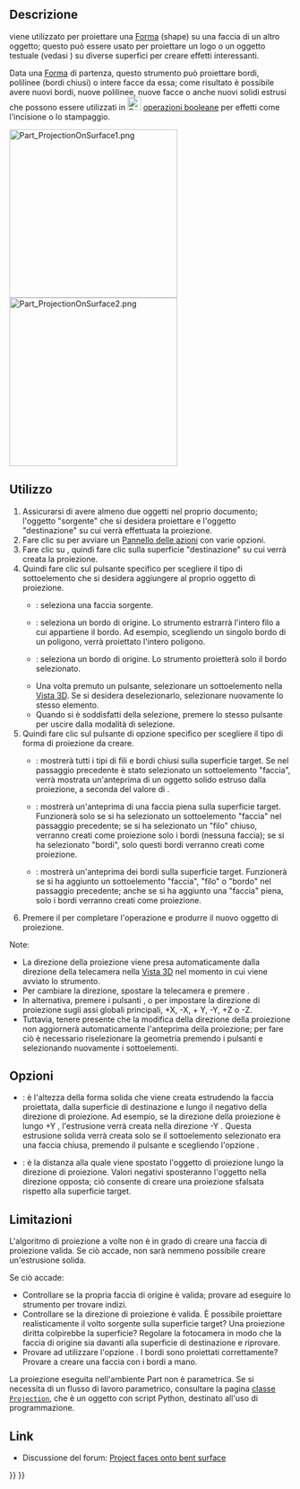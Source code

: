 <languages/>

{{Docnav/it
|[[Part_Thickness/it|Spessore]]
|[[Part_Compound/it|Composto]]
|[[Part_Workbench/it|Part]]
|IconL=Part_Thickness.svg
|IconR=Part_Compound.svg
|IconC=Workbench_Part.svg
}}

{{GuiCommand/it
|Name=Part ProjectionOnSurface
|Name/it=Part Proiezione su superficie
|MenuLocation=Parte → Crea proiezione su superficie...
|Workbenches=[[Part_Workbench/it|Part]]
|Version=0.19
}}

<span id="Description"></span>
==Descrizione==

{{Button|[[File:Part_ProjectionOnSurface.svg|16px]] [[Part_ProjectionOnSurface/it|Part Proiezione su superficie]]}} viene utilizzato per proiettare una [[Shape/it|Forma]] (shape) su una faccia di un altro oggetto; questo può essere usato per proiettare un logo o un oggetto testuale (vedasi {{Button|[[File:Draft_ShapeString.svg|16px]] [[Draft_ShapeString/it|Draft Forma da testo]]}}) su diverse superfici per creare effetti interessanti.

Data una [[Shape/it|Forma]] di partenza, questo strumento può proiettare bordi, polilinee (bordi chiusi) o intere facce da essa; come risultato è possibile avere nuovi bordi, nuove polilinee, nuove facce o anche nuovi solidi estrusi che possono essere utilizzati in [[File:Part_Boolean.svg|24px]] [[Part_Boolean/it|operazioni booleane]] per effetti come l'incisione o lo stampaggio.

[[Image:Part_ProjectionOnSurface1.png|300px]] [[Image:Part_ProjectionOnSurface2.png|300px]]

{{Caption|Proiezione di un logo su una superficie curva}}

<span id="Usage"></span>
==Utilizzo==

# Assicurarsi di avere almeno due oggetti nel proprio documento; l'oggetto "sorgente" che si desidera proiettare e l'oggetto "destinazione" su cui verrà effettuata la proiezione.
# Fare clic su {{Button|[[File:Part ProjectionOnSurface.svg|16px]] [[Part_ProjectionOnSurface/it|Proiezione su superficie]]}} per avviare un [[task_panel/it|Pannello delle azioni]] con varie opzioni.
# Fare clic su {{Button|Seleziona la superficie di proiezione}}, quindi fare clic sulla superficie "destinazione" su cui verrà creata la proiezione.
# Quindi fare clic sul pulsante specifico per scegliere il tipo di sottoelemento che si desidera aggiungere al proprio oggetto di proiezione.
#* {{Button|Aggiungi faccia}}: seleziona una faccia sorgente.
#* {{Button|Aggiungi filo}}: seleziona un bordo di origine. Lo strumento estrarrà l'intero filo a cui appartiene il bordo. Ad esempio, scegliendo un singolo bordo di un poligono, verrà proiettato l'intero poligono.
#* {{Button|Aggiungi bordo}}: seleziona un bordo di origine. Lo strumento proietterà solo il bordo selezionato.
#* Una volta premuto un pulsante, selezionare un sottoelemento nella [[3D_view/it|Vista 3D]]. Se si desidera deselezionarlo, selezionare nuovamente lo stesso elemento.
#* Quando si è soddisfatti della selezione, premere lo stesso pulsante {{Button|Aggiungi...}} per uscire dalla modalità di selezione.
# Quindi fare clic sul pulsante di opzione specifico per scegliere il tipo di forma di proiezione da creare.
#* {{RadioButton|TRUE|Mostra tutto}}: mostrerà tutti i tipi di fili e bordi chiusi sulla superficie target. Se nel passaggio precedente è stato selezionato un sottoelemento "faccia", verrà mostrata un'anteprima di un oggetto solido estruso dalla proiezione, a seconda del valore di {{MenuCommand|Altezza di estrusione}}.
#* {{RadioButton|TRUE|Mostra facce}}: mostrerà un'anteprima di una faccia piena sulla superficie target. Funzionerà solo se si ha selezionato un sottoelemento "faccia" nel passaggio precedente; se si ha selezionato un "filo" chiuso, verranno creati come proiezione solo i bordi (nessuna faccia); se si ha selezionato "bordi", solo questi bordi verranno creati come proiezione.
#* {{RadioButton|TRUE|Mostra bordi}}: mostrerà un'anteprima dei bordi sulla superficie target. Funzionerà se si ha aggiunto un sottoelemento "faccia", "filo" o "bordo" nel passaggio precedente; anche se si ha aggiunto una "faccia" piena, solo i bordi verranno creati come proiezione.
# Premere il {{Button|OK}} per completare l'operazione e produrre il nuovo oggetto di proiezione.

Note:
* La direzione della proiezione viene presa automaticamente dalla direzione della telecamera nella [[3D_view/it|Vista 3D]] nel momento in cui viene avviato lo strumento.
* Per cambiare la direzione, spostare la telecamera e premere {{Button|Ottieni la direzione corrente della fotocamera}}.
* In alternativa, premere i pulsanti {{Button|X:}}, {{Button|Y:}} o {{Button|Z:}} per impostare la direzione di proiezione sugli assi globali principali, +X, -X, + Y, -Y, +Z o -Z.
* Tuttavia, tenere presente che la modifica della direzione della proiezione non aggiornerà automaticamente l'anteprima della proiezione; per fare ciò è necessario riselezionare la geometria premendo i pulsanti {{Button|Aggiungi...}} e selezionando nuovamente i sottoelementi.

<span id="Options"></span>
== Opzioni ==

* {{MenuCommand|Altezza estrusione}}: è l'altezza della forma solida che viene creata estrudendo la faccia proiettata, dalla superficie di destinazione e lungo il negativo della direzione di proiezione. Ad esempio, se la direzione della proiezione è lungo +Y {{Value|(0, 1, 0)}}, l'estrusione verrà creata nella direzione -Y {{Value|(0, -1, 0)}}. Questa estrusione solida verrà creata solo se il sottoelemento selezionato era una faccia chiusa, premendo il pulsante {{Button|Aggiungi faccia}} e scegliendo l'opzione {{RadioButton|TRUE|Mostra tutto}}.
* {{MenuCommand|Profondità solido}}: è la distanza alla quale viene spostato l'oggetto di proiezione lungo la direzione di proiezione. Valori negativi sposteranno l'oggetto nella direzione opposta; ciò consente di creare una proiezione sfalsata rispetto alla superficie target.

<span id="Limitations"></span>
==Limitazioni==

L'algoritmo di proiezione a volte non è in grado di creare una faccia di proiezione valida. Se ciò accade, non sarà nemmeno possibile creare un'estrusione solida.

Se ciò accade:
* Controllare se la propria faccia di origine è valida; provare ad eseguire lo strumento {{Button|[[File:Part_CheckGeometry.svg|16px]] [[Part_CheckGeometry/it|Controlla geometria]]}} per trovare indizi.
* Controllare se la direzione di proiezione è valida. È possibile proiettare realisticamente il volto sorgente sulla superficie target? Una proiezione diritta colpirebbe la superficie? Regolare la fotocamera in modo che la faccia di origine sia davanti alla superficie di destinazione e riprovare.
* Provare ad utilizzare l'opzione {{RadioButton|TRUE|Mostra bordi}}. I bordi sono proiettati correttamente? Provare a creare una faccia con i bordi a mano.

La proiezione eseguita nell'ambiente Part non è parametrica. Se si necessita di un flusso di lavoro parametrico, consultare la pagina [https://gist.github.com/CsatiZoltan/f4fd10bf20923143ba0e0678ea1d3d61 classe <code>Projection</code>], che è un oggetto con script Python, destinato all'uso di programmazione.

<span id="Links"></span>
==Link==

* Discussione del forum: [https://forum.freecadweb.org/viewtopic.php?f=9&t=33700 Project faces onto bent surface]


{{Docnav/it
|[[Part_Thickness/it|Spessore]]
|[[Part_Compound/it|Composto]]
|[[Part_Workbench/it|Part]]
|IconL=Part_Thickness.svg
|IconR=Part_Compound.svg
|IconC=Workbench_Part.svg
}}

{{Part_Tools_navi{{#translation:}}}}
{{Userdocnavi{{#translation:}}}}